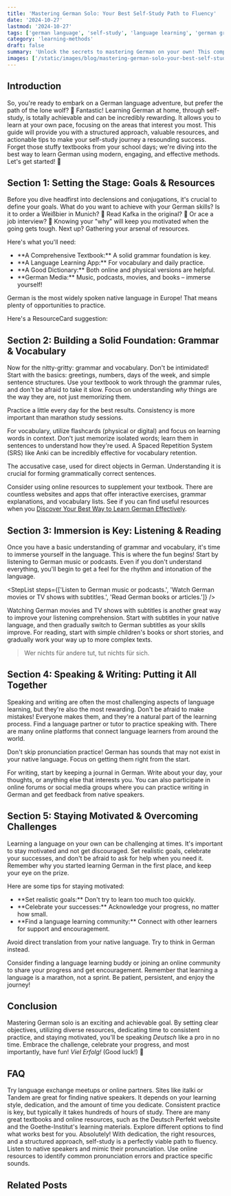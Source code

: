 ```yaml
---
title: 'Mastering German Solo: Your Best Self-Study Path to Fluency'
date: '2024-10-27'
lastmod: '2024-10-27'
tags: ['german language', 'self-study', 'language learning', 'german grammar', 'german vocabulary', 'independent language learning']
category: 'learning-methods'
draft: false
summary: 'Unlock the secrets to mastering German on your own! This comprehensive guide reveals the best way to learn German through self-study, providing practical tips, resources, and strategies for independent language learning. 🇩🇪📚✨'
images: ['/static/images/blog/mastering-german-solo-your-best-self-study-path-to-fluency-1.webp']
---
```


## Introduction

So, you're ready to embark on a German language adventure, but prefer the path of the lone wolf? 🐺 Fantastic! Learning German at home, through self-study, is totally achievable and can be incredibly rewarding. It allows you to learn at your own pace, focusing on the areas that interest you most. This guide will provide you with a structured approach, valuable resources, and actionable tips to make your self-study journey a resounding success. Forget those stuffy textbooks from your school days; we're diving into the best way to learn German using modern, engaging, and effective methods. Let's get started! 🚀

## Section 1: Setting the Stage: Goals & Resources

Before you dive headfirst into declensions and conjugations, it's crucial to define your goals. What do you want to achieve with your German skills? Is it to order a Weißbier in Munich? 🍻 Read Kafka in the original? 📖 Or ace a job interview? 💼 Knowing your "why" will keep you motivated when the going gets tough. Next up? Gathering your arsenal of resources.

<Grid columns={2}>
  <div>
    Here's what you'll need:
    <ul>
      <li>**A Comprehensive Textbook:** A solid grammar foundation is key.</li>
      <li>**A Language Learning App:** For vocabulary and daily practice.</li>
      <li>**A Good Dictionary:** Both online and physical versions are helpful.</li>
      <li>**German Media:** Music, podcasts, movies, and books – immerse yourself!</li>
    </ul>
  </div>
  <Callout type="info" title="Did you know?">
    German is the most widely spoken native language in Europe! That means plenty of opportunities to practice.
  </Callout>
</Grid>

Here's a ResourceCard suggestion:

<ResourceCard title="DW Learn German" url="https://www.dw.com/en/learn-german/s-2547" image="/static/images/blog/dw-learn-german.png" description="Free online German courses for all levels from Deutsche Welle." />

## Section 2: Building a Solid Foundation: Grammar & Vocabulary

Now for the nitty-gritty: grammar and vocabulary. Don't be intimidated! Start with the basics: greetings, numbers, days of the week, and simple sentence structures. Use your textbook to work through the grammar rules, and don't be afraid to take it slow. Focus on understanding _why_ things are the way they are, not just memorizing them.

<Callout type="tip" title="Tip">
  Practice a little every day for the best results. Consistency is more important than marathon study sessions.
</Callout>

For vocabulary, utilize flashcards (physical or digital) and focus on learning words in context. Don't just memorize isolated words; learn them in sentences to understand how they're used. A Spaced Repetition System (SRS) like Anki can be incredibly effective for vocabulary retention.

<Glossary term="Akkusativ">The accusative case, used for direct objects in German. Understanding it is crucial for forming grammatically correct sentences.</Glossary>

Consider using online resources to supplement your textbook. There are countless websites and apps that offer interactive exercises, grammar explanations, and vocabulary lists. See if you can find useful resources when you [Discover Your Best Way to Learn German Effectively](/blog/the-ultimate-guide-discover-your-best-way-to-learn-german-effectively).

## Section 3: Immersion is Key: Listening & Reading

Once you have a basic understanding of grammar and vocabulary, it's time to immerse yourself in the language. This is where the fun begins! Start by listening to German music or podcasts. Even if you don't understand everything, you'll begin to get a feel for the rhythm and intonation of the language.

<StepList steps={['Listen to German music or podcasts.', 'Watch German movies or TV shows with subtitles.', 'Read German books or articles.']} />

Watching German movies and TV shows with subtitles is another great way to improve your listening comprehension. Start with subtitles in your native language, and then gradually switch to German subtitles as your skills improve. For reading, start with simple children's books or short stories, and gradually work your way up to more complex texts.

<Blockquote author="Goethe">Wer nichts für andere tut, tut nichts für sich.</Blockquote>

## Section 4: Speaking & Writing: Putting it All Together

Speaking and writing are often the most challenging aspects of language learning, but they're also the most rewarding. Don't be afraid to make mistakes! Everyone makes them, and they're a natural part of the learning process. Find a language partner or tutor to practice speaking with. There are many online platforms that connect language learners from around the world.

<Callout type="warning" title="Warning">
  Don't skip pronunciation practice! German has sounds that may not exist in your native language. Focus on getting them right from the start.
</Callout>

For writing, start by keeping a journal in German. Write about your day, your thoughts, or anything else that interests you. You can also participate in online forums or social media groups where you can practice writing in German and get feedback from native speakers.

<ResourceCard title="italki" url="https://www.italki.com" image="/static/images/blog/italki.png" description="Find a native German tutor for online lessons." />

## Section 5: Staying Motivated & Overcoming Challenges

Learning a language on your own can be challenging at times. It's important to stay motivated and not get discouraged. Set realistic goals, celebrate your successes, and don't be afraid to ask for help when you need it. Remember why you started learning German in the first place, and keep your eye on the prize.

<Grid columns={2}>
  <div>
    Here are some tips for staying motivated:
    <ul>
      <li>**Set realistic goals:** Don't try to learn too much too quickly.</li>
      <li>**Celebrate your successes:** Acknowledge your progress, no matter how small.</li>
      <li>**Find a language learning community:** Connect with other learners for support and encouragement.</li>
    </ul>
  </div>
  <Callout type="danger" title="Common Mistake">
    Avoid direct translation from your native language. Try to think in German instead.
  </Callout>
</Grid>

Consider finding a language learning buddy or joining an online community to share your progress and get encouragement. Remember that learning a language is a marathon, not a sprint. Be patient, persistent, and enjoy the journey!

## Conclusion

Mastering German solo is an exciting and achievable goal. By setting clear objectives, utilizing diverse resources, dedicating time to consistent practice, and staying motivated, you'll be speaking _Deutsch_ like a pro in no time. Embrace the challenge, celebrate your progress, and most importantly, have fun! _Viel Erfolg!_ (Good luck!) 🎉

## FAQ

<FAQ question="What is the best way to practice speaking?">Try language exchange meetups or online partners. Sites like italki or Tandem are great for finding native speakers.</FAQ>
<FAQ question="How long does it take to become fluent in German?">It depends on your learning style, dedication, and the amount of time you dedicate. Consistent practice is key, but typically it takes hundreds of hours of study.</FAQ>
<FAQ question="What are some good resources for learning German grammar?">
  There are many great textbooks and online resources, such as the Deutsch Perfekt website and the Goethe-Institut's learning materials. Explore different options to find what works best for you.
</FAQ>
<FAQ question="Is it really possible to learn German without a teacher?">Absolutely! With dedication, the right resources, and a structured approach, self-study is a perfectly viable path to fluency.</FAQ>
<FAQ question="How can I improve my German pronunciation?">Listen to native speakers and mimic their pronunciation. Use online resources to identify common pronunciation errors and practice specific sounds.</FAQ>

## Related Posts

<RelatedPost
  href="/blog/the-ultimate-guide-discover-your-best-way-to-learn-german-effectively"
  title="The Ultimate Guide: Discover Your Best Way to Learn German Effectively"
  summary="Unlock the secrets to effective German learning! This guide provides practical tips and actionable advice to discover the best way to learn German, whether you're a beginner or looking to level up. 🇩🇪✨"
/>
<RelatedPost
  href="/blog/best-free-online-german-courses-in-2025-top-platforms-compared"
  title="Best Free Online German Courses in 2025: Top Platforms Compared"
  summary="Discover the best free German courses online in 2025! This guide compares top platforms, helping you find the perfect resources to learn German at your own pace and budget. Start your German learning journey today! 🇩🇪"
/>
<RelatedPost
  href="/blog/dont-be-shy-how-to-practice-your-german-speaking-skills-every-day"
  title="Don't Be Shy! How to Practice Your German Speaking Skills Every Day"
  summary="Unlock your German speaking potential! This guide provides practical tips and actionable advice for practicing your German conversation skills every day, overcoming shyness, and boosting your fluency. Start speaking German with confidence! 🇩🇪🗣️"
/>
